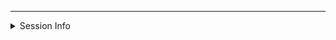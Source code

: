 <hr>

<details>

<summary>Session Info</summary>

::: {style="font-size:12px;"}
```r
library(sessioninfo)
# save the session info as an object
pkg_sesh <- session_info(pkgs = "attached")
# get the quarto version
quarto_version <- quarto::quarto_version()
# inject the quarto info
pkg_sesh$platform$quarto <- paste(
  quarto::quarto_version(), 
  "@", 
  quarto::quarto_path()
  )
# print it out
pkg_sesh
```
:::

</details>
